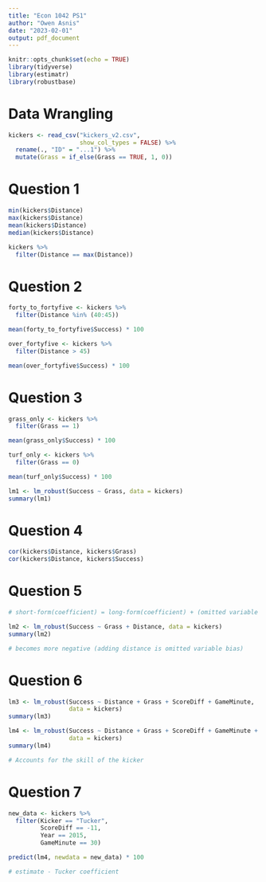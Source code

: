 ```yaml
---
title: "Econ 1042 PS1"
author: "Owen Asnis"
date: "2023-02-01"
output: pdf_document
---
```


```r

knitr::opts_chunk$set(echo = TRUE)
library(tidyverse)
library(estimatr)
library(robustbase)

```

# Data Wrangling 

```r

kickers <- read_csv("kickers_v2.csv",
                    show_col_types = FALSE) %>%
  rename(., "ID" = "...1") %>%
  mutate(Grass = if_else(Grass == TRUE, 1, 0))

```

# Question 1

```r

min(kickers$Distance)
max(kickers$Distance)
mean(kickers$Distance)
median(kickers$Distance)

kickers %>% 
  filter(Distance == max(Distance))

```

# Question 2

```r

forty_to_fortyfive <- kickers %>%
  filter(Distance %in% (40:45))

mean(forty_to_fortyfive$Success) * 100

over_fortyfive <- kickers %>% 
  filter(Distance > 45)

mean(over_fortyfive$Success) * 100

```

# Question 3

```r

grass_only <- kickers %>% 
  filter(Grass == 1)

mean(grass_only$Success) * 100

turf_only <- kickers %>% 
  filter(Grass == 0)

mean(turf_only$Success) * 100

lm1 <- lm_robust(Success ~ Grass, data = kickers)
summary(lm1)

```

# Question 4 

```r

cor(kickers$Distance, kickers$Grass)
cor(kickers$Distance, kickers$Success)

```

# Question 5 

```r

# short-form(coefficient) = long-form(coefficient) + (omitted variable coefficient)(correlation)

lm2 <- lm_robust(Success ~ Grass + Distance, data = kickers)
summary(lm2)

# becomes more negative (adding distance is omitted variable bias)

```

# Question 6

```r

lm3 <- lm_robust(Success ~ Distance + Grass + ScoreDiff + GameMinute, 
                 data = kickers)
summary(lm3)

lm4 <- lm_robust(Success ~ Distance + Grass + ScoreDiff + GameMinute + Kicker, 
                 data = kickers)
summary(lm4)

# Accounts for the skill of the kicker 

```

# Question 7 

```r

new_data <- kickers %>%
  filter(Kicker == "Tucker", 
         ScoreDiff == -11, 
         Year == 2015, 
         GameMinute == 30)

predict(lm4, newdata = new_data) * 100

# estimate - Tucker coefficient 

```
